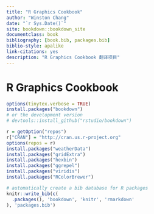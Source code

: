 ```yaml
--- 
title: "R Graphics Cookbook"
author: "Winston Chang"
date: "`r Sys.Date()`"
site: bookdown::bookdown_site
documentclass: book
bibliography: [book.bib, packages.bib]
biblio-style: apalike
link-citations: yes
description: "R Graphics Cookbook 翻译项目"
---
```

# R Graphics Cookbook {-#RGC}

```r
options(tinytex.verbose = TRUE)
install.packages("bookdown")
# or the development version
# devtools::install_github("rstudio/bookdown")
```

```r
r = getOption("repos")
r["CRAN"] = "http://cran.us.r-project.org"
options(repos = r)
install.packages("weatherData")
install.packages("gridExtra")
install.packages("hexbin")
install.packages("ggrepel")
install.packages("viridis")
install.packages("RColorBrewer")
```

```r
# automatically create a bib database for R packages
knitr::write_bib(c(
  .packages(), 'bookdown', 'knitr', 'rmarkdown'
), 'packages.bib')
```
